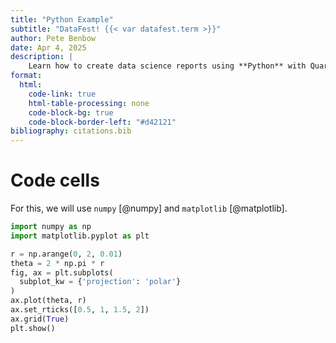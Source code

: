 ```yaml
---
title: "Python Example"
subtitle: "DataFest! {{< var datafest.term >}}"
author: Pete Benbow
date: Apr 4, 2025
description: |
    Learn how to create data science reports using **Python** with Quarto!
format:
  html:
    code-link: true
    html-table-processing: none
    code-block-bg: true
    code-block-border-left: "#d42121"
bibliography: citations.bib
---
```


# Code cells

For this, we will use `numpy` [@numpy] and `matplotlib` [@matplotlib].

``` python
import numpy as np
import matplotlib.pyplot as plt

r = np.arange(0, 2, 0.01)
theta = 2 * np.pi * r
fig, ax = plt.subplots(
  subplot_kw = {'projection': 'polar'} 
)
ax.plot(theta, r)
ax.set_rticks([0.5, 1, 1.5, 2])
ax.grid(True)
plt.show()
```

